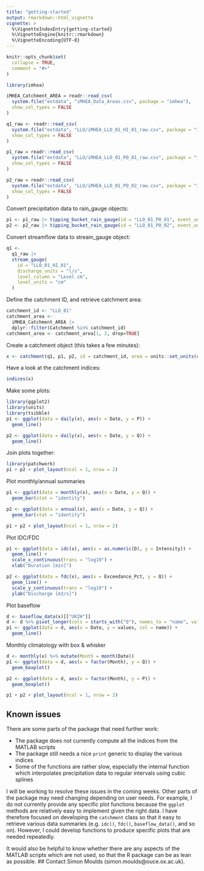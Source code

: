 ```yaml
---
title: "getting-started"
output: rmarkdown::html_vignette
vignette: >
  %\VignetteIndexEntry{getting-started}
  %\VignetteEngine{knitr::rmarkdown}
  %\VignetteEncoding{UTF-8}
---
```


```r
knitr::opts_chunk$set(
  collapse = TRUE,
  comment = "#>"
)
```

```r
library(imhea)
```

```r
iMHEA_Catchment_AREA = readr::read_csv(
  system.file("extdata", "iMHEA_Data_Areas.csv", package = "imhea"),
  show_col_types = FALSE
)
```

```r
q1_raw <- readr::read_csv(
  system.file("extdata", "LLO/iMHEA_LLO_01_HI_01_raw.csv", package = "imhea"),
  show_col_types = FALSE
)

p1_raw = readr::read_csv(
  system.file("extdata", "LLO/iMHEA_LLO_01_PO_01_raw.csv", package = "imhea"),
  show_col_types = FALSE
)

p2_raw = readr::read_csv(
  system.file("extdata", "LLO/iMHEA_LLO_01_PO_02_raw.csv", package = "imhea"),
  show_col_types = FALSE
)
```

Convert precipitation data to rain_gauge objects:

```r
p1 <- p1_raw |> tipping_bucket_rain_gauge(id = "LLO_01_P0_01", event_units = "mm")
p2 <- p2_raw |> tipping_bucket_rain_gauge(id = "LLO_01_P0_02", event_units = "mm")
```

Convert streamflow data to stream_gauge object:

```r
q1 <-
  q1_raw |>
  stream_gauge(
    id = "LLO_01_HI_01",
    discharge_units = "l/s",
    level_column = "Level cm",
    level_units = "cm"
  )
```

Define the catchment ID, and retrieve catchment area:
```r
catchment_id <- "LLO_01"
catchment_area <-
  iMHEA_Catchment_AREA |>
  dplyr::filter(Catchment %in% catchment_id)
catchment_area <- catchment_area[1, 2, drop=TRUE]
```

Create a catchment object (this takes a few minutes):

```r
x <- catchment(q1, p1, p2, id = catchment_id, area = units::set_units(catchment_area, km^2))
```

Have a look at the catchment indices:

```r
indices(x)
```

Make some plots:

```r
library(ggplot2)
library(units)
library(tsibble)
p1 <- ggplot(data = daily(x), aes(x = Date, y = P)) +
  geom_line()

p2 <- ggplot(data = daily(x), aes(x = Date, y = Q)) +
  geom_line()
```

Join plots together:

```r
library(patchwork)
p1 + p2 + plot_layout(ncol = 1, nrow = 2)
```

Plot monthly/annual summaries

```r
p1 <- ggplot(data = monthly(x), aes(x = Date, y = Q)) +
  geom_bar(stat = "identity")

p2 <- ggplot(data = annual(x), aes(x = Date, y = Q)) +
  geom_bar(stat = "identity")

p1 + p2 + plot_layout(ncol = 1, nrow = 2)
```

Plot IDC/FDC

```r
p1 <- ggplot(data = idc(x), aes(x = as.numeric(D), y = Intensity)) +
  geom_line() +
  scale_x_continuous(trans = "log10") +
  xlab("Duration [min]")

p2 <- ggplot(data = fdc(x), aes(x = Exceedance_Pct, y = Q)) +
  geom_line() +
  scale_y_continuous(trans = "log10") +
  ylab("Discharge [m3/s]")
```

Plot baseflow

```r
d <- baseflow_data(x)[["UKIH"]]
d <- d %>% pivot_longer(cols = starts_with("Q"), names_to = "name", values_to = "values")
p1 <- ggplot(data = d, aes(x = Date, y = values, col = name)) +
  geom_line()
```

Monthly climatology with box & whisker

```r
d <- monthly(x) %>% mutate(Month = month(Date))
p1 <- ggplot(data = d, aes(x = factor(Month), y = Q)) +
  geom_boxplot()

p2 <- ggplot(data = d, aes(x = factor(Month), y = P)) +
  geom_boxplot()

p1 + p2 + plot_layout(ncol = 1, nrow = 2)
```

## Known issues 

There are some parts of the package that need further work:

* The package does not currently compute all the indices from the MATLAB scripts
* The package still needs a nice `print` generic to display the various indices
* Some of the functions are rather slow, especially the internal function which interpolates precipitation data to regular intervals using cubic splines

I will be working to resolve these issues in the coming weeks. Other parts of the package may need changing depending on user needs. For example, I do not currently provide any specific plot functions because the `ggplot` methods are relatively easy to implement given the right data. I have therefore focused on developing the `catchment` class so that it easy to retrieve various data summaries (e.g. `idc()`, `fdc()`, `baseflow_data()`, and so on). However, I could develop functions to produce specific plots that are needed repeatedly.  

It would also be helpful to know whether there are any aspects of the MATLAB scripts which are not used, so that the R package can be as lean as possible. 
## Contact 
Simon Moulds (simon.moulds@ouce.ox.ac.uk).


